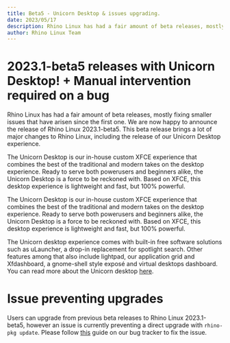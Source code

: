 ```yaml
---
title: Beta5 - Unicorn Desktop & issues upgrading.
date: 2023/05/17
description: Rhino Linux has had a fair amount of beta releases, mostly fixing smaller issues that have arisen since the first one. We are now happy to announce the release of Rhino Linux 2023.1-beta5. This beta release brings a lot of major changes to Rhino Linux, including the release of our Unicorn Desktop experience.
author: Rhino Linux Team
---
```


# 2023.1-beta5 releases with Unicorn Desktop! + Manual intervention required on a bug

Rhino Linux has had a fair amount of beta releases, mostly fixing smaller issues that have arisen since the first one. We are now happy to announce the release of Rhino Linux 2023.1-beta5. This beta release brings a lot of major changes to Rhino Linux, including the release of our Unicorn Desktop experience.

The Unicorn Desktop is our in-house custom XFCE experience that combines the best of the traditional and modern takes on the desktop experience. Ready to serve both powerusers and beginners alike, the Unicorn Desktop is a force to be reckoned with. Based on XFCE, this desktop experience is lightweight and fast, but 100% powerful.

The Unicorn Desktop is our in-house custom XFCE experience that combines the best of the traditional and modern takes on the desktop experience. Ready to serve both powerusers and beginners alike, the Unicorn Desktop is a force to be reckoned with. Based on XFCE, this desktop experience is lightweight and fast, but 100% powerful.

The Unicorn desktop experience comes with built-in free software solutions such as uLauncher, a drop-in replacement for spotlight search. Other features among that also include lightpad, our application grid and Xfdashboard, a gnome-shell style exposé and virtual desktops dashboard. You can read more about the Unicorn desktop [here](https://rhinolinux.org/unicorn).

# Issue preventing upgrades

Users can upgrade from previous beta releases to Rhino Linux 2023.1-beta5, however an issue is currently preventing a direct upgrade with `rhino-pkg update`. Please follow [this](bug-1.html) guide on our bug tracker to fix the issue.
